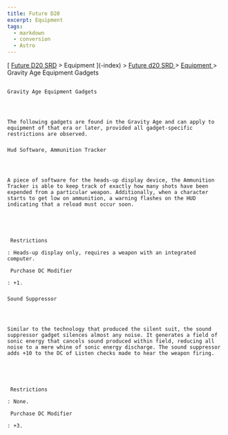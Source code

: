 ```yaml
---
title: Future D20
excerpt: Equipment
tags:
  - markdown
  - conversion
  - Astro
---
```







[
[Future D20 SRD]( / ) > Equipment
     ](-index)
     >
     [
      Future d20 SRD
     ](future-d20-srd-index)
     >
     [
      Equipment
     ](future-d20-srd-equipment-index)
     > Gravity Age Equipment Gadgets
    




## 
    Gravity Age Equipment Gadgets
   



    The following gadgets are found in the Gravity Age and can apply to equipment of that era or later, provided all gadget-specific restrictions are observed.
   


### 
    Hud Software, Ammunition Tracker
   



    A piece of software for the heads-up display device, the Ammunition Tracker is able to keep track of exactly how many shots have been expended from a particular weapon. Additionally, when a character starts to get low on ammunition, a warning flashes on the HUD indicating that a reload must occur soon.
   




     Restrictions
    
    : Heads-up display only, requires a weapon with an integrated computer.
    
     Purchase DC Modifier
    
    : +1.
   


### 
    Sound Suppressor
   



    Similar to the technology that produced the silent suit, the sound suppressor gadget silences almost any noise. It generates a field of sonic energy that cancels sound produced within field, reducing all noise to a mere whine of sonic energy discharge. The sound suppressor adds +10 to the DC of Listen checks made to hear the weapon firing.
   




     Restrictions
    
    : None.
    
     Purchase DC Modifier
    
    : +3.
   





